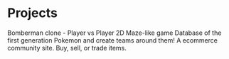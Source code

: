 # Projects

<ProjectCard title="Bomber Pandas" link="https://github.com/chknwaffles/bomberpandas" bg="linear-gradient(90deg, rgba(2,0,36,1) 0%, rgba(39,168,58,1) 31%, rgba(0,212,255,1) 82%)">
Bomberman clone - Player vs Player 2D Maze-like game 
</ProjectCard>

<ProjectCard title="Pokemon Team Builder" link="https://github.com/chknwaffles/pokemontb" bg="linear-gradient(45deg, rgba(139,6,6,1) 27%, rgba(6,19,103,1) 100%)">
Database of the first generation Pokemon and create teams around them!
</ProjectCard>

<ProjectCard title="forSale" link="https://github.com/chknwaffles/forsale" bg="linear-gradient(90deg, rgba(9,9,11,1) 0%, rgba(180,203,231,1) 100%)">
A ecommerce community site. Buy, sell, or trade items.
</ProjectCard>
